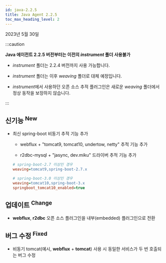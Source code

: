 ```yaml
---
id: java-2.2.5
title: Java Agent 2.2.5
toc_max_heading_level: 2
---
```


2023년 5월 30일

:::caution

**Java 에이전트 2.2.5 버전부터는 이전의 *instrument* 폴더 사용불가**

- *instrument* 폴더는 2.2.4 버전까지 사용 가능합니다.

- *instrument* 폴더는 이후 *weaving* 폴더로 대체 예정입니다.

- *instrument*에서 사용하던 오픈 소스 추적 플러그인은 새로운 *weaving* 폴더에서 정상 동작을 보장하지 않습니다.

:::

## 신기능 <sup><Status>New</Status></sup>

- 최신 spring-boot 비동기 추적 기능 추가

  - webflux + "tomcat9, tomcat10, undertow, netty" 추적 기능 추가

  - r2dbc-mysql + "jasync, dev.miku" 드라이버 추적 기능 추가
  
  ```ini title='whatap.conf'
  # spring-boot-2.7 이상인 경우
  weaving=tomcat9,spring-boot-2.7.x
  
  # spring-boot-3.0 이상인 경우
  weaving=tomcat10,spring-boot-3.x
  springboot_tomcat10_enabled=true
  ```

## 업데이트 <sup><Status>Change</Status></sup>

* **webflux**, **r2dbc** 오픈 소스 플러그인을 내부(embedded) 플러그인으로 전환


## 버그 수정 <sup><Status>Fixed</Status></sup>

* 비동기 tomcat(예시, **webflux** + **tomcat**) 사용 시 동일한 서비스가 두 번 호출되는 버그 수정